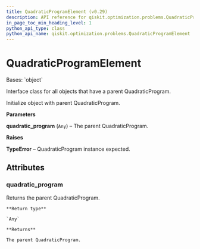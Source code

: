```yaml
---
title: QuadraticProgramElement (v0.29)
description: API reference for qiskit.optimization.problems.QuadraticProgramElement in qiskit v0.29
in_page_toc_min_heading_level: 1
python_api_type: class
python_api_name: qiskit.optimization.problems.QuadraticProgramElement
---
```


# QuadraticProgramElement

<Class id="qiskit.optimization.problems.QuadraticProgramElement" isDedicatedPage={true} github="https://github.com/qiskit-community/qiskit-aqua/tree/stable/0.9/qiskit/optimization/problems/quadratic_program_element.py" signature="QuadraticProgramElement(quadratic_program)" modifiers="class">
  Bases: `object`

  Interface class for all objects that have a parent QuadraticProgram.

  Initialize object with parent QuadraticProgram.

  **Parameters**

  **quadratic\_program** (`Any`) – The parent QuadraticProgram.

  **Raises**

  **TypeError** – QuadraticProgram instance expected.

  ## Attributes

  ### quadratic\_program

  <Attribute id="qiskit.optimization.problems.QuadraticProgramElement.quadratic_program">
    Returns the parent QuadraticProgram.

    **Return type**

    `Any`

    **Returns**

    The parent QuadraticProgram.
  </Attribute>
</Class>

